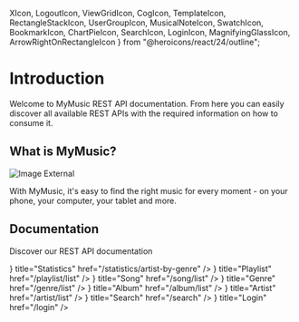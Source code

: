   XIcon,
  LogoutIcon,
  ViewGridIcon,
  CogIcon,
  TemplateIcon,
  RectangleStackIcon,
  UserGroupIcon,
  MusicalNoteIcon,
  SwatchIcon,
  BookmarkIcon,
  ChartPieIcon,
  SearchIcon,
  LoginIcon,
  MagnifyingGlassIcon,
  ArrowRightOnRectangleIcon
} from "@heroicons/react/24/outline";

# Introduction
 
Welcome to MyMusic REST API documentation. From here you can easily discover all available REST APIs with the required information on how to consume it.

## What is MyMusic?

![Image External](../public/demo.png)

With MyMusic, it&apos;s easy to find the right music for every moment - on your phone, your computer, your tablet and more.

## Documentation

Discover our REST API documentation

<Cards>
	<Card
		icon={
			<ChartPieIcon className="w-6 h-6" />
		}
		title="Statistics"
		href="/statistics/artist-by-genre"
	/>
	<Card
		icon={
			<BookmarkIcon className="w-6 h-6" />
		}
		title="Playlist"
		href="/playlist/list"
	/>
	<Card
		icon={
			<MusicalNoteIcon className="w-6 h-6" />
		}
		title="Song"
		href="/song/list"
	/>
	<Card
		icon={
			<SwatchIcon className="w-6 h-6" />
		}
		title="Genre"
		href="/genre/list"
	/>
	<Card
		icon={
			<RectangleStackIcon className="w-6 h-6" />
		}
		title="Album"
		href="/album/list"
	/>
	<Card
		icon={
			<UserGroupIcon className="w-6 h-6" />
		}
		title="Artist"
		href="/artist/list"
	/>
	<Card
		icon={
			<MagnifyingGlassIcon className="w-6 h-6" />
		}
		title="Search"
		href="/search"
	/>
	<Card
		icon={
			<ArrowRightOnRectangleIcon className="w-6 h-6" />
		}
		title="Login"
		href="/login"
	/>
</Cards>